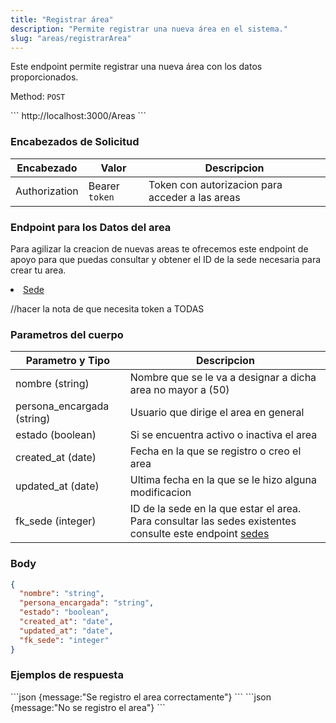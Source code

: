 ```yaml
---
title: "Registrar área"
description: "Permite registrar una nueva área en el sistema."
slug: "areas/registrarArea"
---
```


Este endpoint permite registrar una nueva área con los datos proporcionados.

Method: `POST`

<Tabs>
  <TabItem label="Endpoint">
  ```
  http://localhost:3000/Areas
  ```
  </TabItem>
</Tabs>

<h3>Encabezados de Solicitud</h3>

| Encabezado | Valor | Descripcion
|----------|-------| -------
| Authorization |  Bearer `token` | Token con autorizacion para acceder a las areas

<h3>Endpoint para los Datos del area</h3>

Para agilizar la creacion de nuevas areas te ofrecemos este endpoint de apoyo para que puedas consultar y obtener el ID de la sede necesaria para crear tu area.
<li><a href="/sedes/listarSedes">Sede</a></li>

//hacer la nota de que necesita token a  TODAS


<h3>Parametros del cuerpo</h3>

| Parametro y Tipo | Descripcion
|----------|--------
| nombre (string) |  Nombre que se le va a designar a dicha area no mayor a (50)
| persona_encargada (string) | Usuario que dirige el area en general
| estado (boolean) | Si se encuentra activo o inactiva el area
| created_at (date) | Fecha en la que se registro o creo el area
| updated_at (date) | Ultima fecha en la que se le hizo alguna modificacion
| fk_sede (integer) |  ID de la sede en la que estar el area. Para consultar las sedes existentes consulte este endpoint <a href="/sedes/listarSedes">sedes</a>


### Body

```json
{
  "nombre": "string",
  "persona_encargada": "string",
  "estado": "boolean",
  "created_at": "date",
  "updated_at": "date",
  "fk_sede": "integer"
}
```

<h3>Ejemplos de respuesta</h3>

<Tabs>
  <TabItem label="Status 201">
  ```json
  {message:"Se registro el area correctamente"}
  ```
  </TabItem>

  <TabItem label="Status 400">
  ```json
  {message:"No se registro el area"}
  ```
  </TabItem>
</Tabs>
